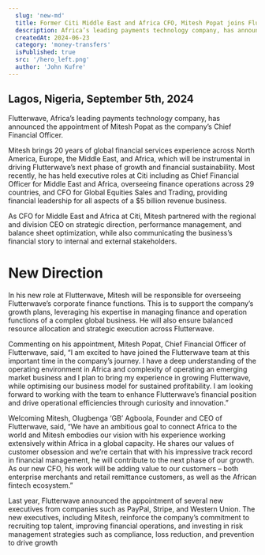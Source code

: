 ```yaml
---
  slug: 'new-md'
  title: Former Citi Middle East and Africa CFO, Mitesh Popat joins Flutterwave as Chief Financial Officer
  description: Africa’s leading payments technology company, has announced the appointment of Mitesh Popat as the company’s Chief Financial Officer.
  createdAt: 2024-06-23
  category: 'money-transfers'
  isPublished: true
  src: '/hero_left.png'
  author: 'John Kufre'
---
```


## Lagos, Nigeria, September 5th, 2024 

Flutterwave, Africa’s leading payments technology company, has announced the appointment of Mitesh Popat as the company’s Chief Financial Officer. 

Mitesh brings 20 years of global financial services experience across North America, Europe, the Middle East, and Africa, which will be instrumental in driving Flutterwave’s next phase of growth and financial sustainability. Most recently, he has held executive roles at Citi including as Chief Financial Officer for Middle East and Africa, overseeing finance operations across 29 countries, and CFO for Global Equities Sales and Trading, providing financial leadership for all aspects of a $5 billion revenue business.

As CFO for Middle East and Africa at Citi, Mitesh partnered with the regional and division CEO on strategic direction, performance management, and balance sheet optimization, while also communicating the business’s financial story to internal and external stakeholders. 

# New Direction

In his new role at Flutterwave, Mitesh will be responsible for overseeing Flutterwave’s corporate finance functions. This is to support the company’s growth plans, leveraging his expertise in managing finance and operation functions of a complex global business. He will also ensure balanced resource allocation and strategic execution across Flutterwave. 

Commenting on his appointment, Mitesh Popat, Chief Financial Officer of Flutterwave, said, “I am excited to have joined the Flutterwave team at this important time in the company’s journey. I have a deep understanding of the operating environment in Africa and complexity of operating an emerging market business and I plan to bring my experience in growing Flutterwave, while optimising our business model for sustained profitability. I am looking forward to working with the team to enhance Flutterwave’s financial position and drive operational efficiencies through curiosity and innovation.”

Welcoming Mitesh, Olugbenga ‘GB’ Agboola, Founder and CEO of Flutterwave, said, “We have an ambitious goal to connect Africa to the world and Mitesh embodies our vision with his experience working extensively within Africa in a global capacity. He shares our values of customer obsession and we’re certain that with his impressive track record in financial management, he will contribute to the next phase of our growth. As our new CFO,  his work will be adding value to our customers – both enterprise merchants and retail remittance customers, as well as the African fintech ecosystem.”

Last year, Flutterwave announced the appointment of several new executives from companies such as PayPal, Stripe, and Western Union. The new executives, including Mitesh, reinforce the company’s commitment to recruiting top talent, improving financial operations, and investing in risk management strategies such as compliance, loss reduction, and prevention to drive growth

